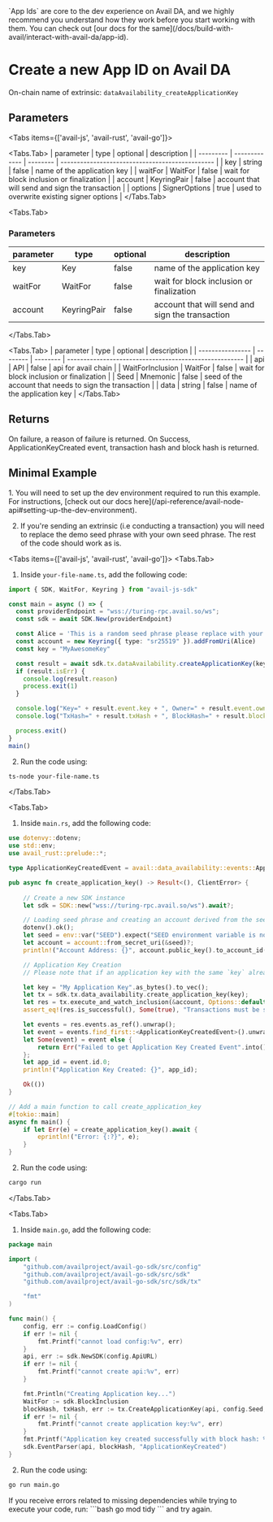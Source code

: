 
<Callout type="info">
`App Ids` are core to the dev experience on Avail DA, and we highly recommend you understand how they work before you start working with them.
You can check out [our docs for the same](/docs/build-with-avail/interact-with-avail-da/app-id).
</Callout>

# Create a new App ID on Avail DA

On-chain name of extrinsic: `dataAvailability_createApplicationKey`

## Parameters

<Tabs items={['avail-js', 'avail-rust', 'avail-go']}>

<Tabs.Tab>
| parameter | type          | optional | description                                     |
| --------- | ------------- | -------- | ----------------------------------------------- |
| key       | string        | false    | name of the application key                     |
| waitFor   | WaitFor       | false    | wait for block inclusion or finalization        |
| account   | KeyringPair   | false    | account that will send and sign the transaction |
| options   | SignerOptions | true     | used to overwrite existing signer options       |
</Tabs.Tab>

<Tabs.Tab>
### Parameters

| parameter | type        | optional | description                                     |
| --------- | ----------- | -------- | ----------------------------------------------- |
| key       | Key         | false    | name of the application key                     |
| waitFor   | WaitFor     | false    | wait for block inclusion or finalization        |
| account   | KeyringPair | false    | account that will send and sign the transaction |
</Tabs.Tab>

<Tabs.Tab>
| parameter        | type     | optional | description                                            |
| ---------------- | -------- | -------- | ------------------------------------------------------ |
| api              | API      | false    | api for avail chain                                    |
| WaitForInclusion | WaitFor  | false    | wait for block inclusion or finalization               |
| Seed             | Mnemonic | false    | seed of the account that needs to sign the transaction |
| data             | string   | false    | name of the application key                            |
</Tabs.Tab>

</Tabs>

## Returns

On failure, a reason of failure is returned. On Success, ApplicationKeyCreated event, transaction hash and block hash is returned.


## Minimal Example

<Callout type="info">
1. You will need to set up the dev environment required to run this example. 
For instructions, [check out our docs here](/api-reference/avail-node-api#setting-up-the-dev-environment).

2. If you're sending an extrinsic (i.e conducting a transaction) you will need to replace the demo seed phrase with your own seed phrase.
The rest of the code should work as is.
</Callout>

<Tabs items={['avail-js', 'avail-rust', 'avail-go']}>
<Tabs.Tab>

1. Inside `your-file-name.ts`, add the following code:

```typescript showLineNumbers filename="avail-js"
import { SDK, WaitFor, Keyring } from "avail-js-sdk"

const main = async () => {
  const providerEndpoint = "wss://turing-rpc.avail.so/ws";
  const sdk = await SDK.New(providerEndpoint)

  const Alice = 'This is a random seed phrase please replace with your own';
  const account = new Keyring({ type: "sr25519" }).addFromUri(Alice)
  const key = "MyAwesomeKey"

  const result = await sdk.tx.dataAvailability.createApplicationKey(key, WaitFor.BlockInclusion, account)
  if (result.isErr) {
    console.log(result.reason)
    process.exit(1)
  }

  console.log("Key=" + result.event.key + ", Owner=" + result.event.owner + ", Id=" + result.event.id)
  console.log("TxHash=" + result.txHash + ", BlockHash=" + result.blockHash)

  process.exit()
}
main()
```

2. Run the code using:

```bash
ts-node your-file-name.ts
```
</Tabs.Tab>

<Tabs.Tab>

1. Inside `main.rs`, add the following code:

```rust showLineNumbers filename="avail-rust"
use dotenvy::dotenv;
use std::env;
use avail_rust::prelude::*;

type ApplicationKeyCreatedEvent = avail::data_availability::events::ApplicationKeyCreated;

pub async fn create_application_key() -> Result<(), ClientError> {
	
    // Create a new SDK instance
	let sdk = SDK::new("wss://turing-rpc.avail.so/ws").await?;

    // Loading seed phrase and creating an account derived from the seed
    dotenv().ok();
    let seed = env::var("SEED").expect("SEED environment variable is not set");
    let account = account::from_secret_uri(&seed)?;
    println!("Account Address: {}", account.public_key().to_account_id());

    // Application Key Creation
    // Please note that if an application key with the same `key` already exists, the transaction will fail.

    let key = "My Application Key".as_bytes().to_vec();
    let tx = sdk.tx.data_availability.create_application_key(key);
    let res = tx.execute_and_watch_inclusion(&account, Options::default()).await?;
    assert_eq!(res.is_successful(), Some(true), "Transactions must be successful");

    let events = res.events.as_ref().unwrap();
    let event = events.find_first::<ApplicationKeyCreatedEvent>().unwrap();
    let Some(event) = event else {
        return Err("Failed to get Application Key Created Event".into());
    };
    let app_id = event.id.0;
    println!("Application Key Created: {}", app_id);

    Ok(())
}

// Add a main function to call create_application_key
#[tokio::main]
async fn main() {
    if let Err(e) = create_application_key().await {
        eprintln!("Error: {:?}", e);
    }
}
```

2. Run the code using:

```bash
cargo run
```

</Tabs.Tab>

<Tabs.Tab>

1. Inside `main.go`, add the following code:

```go showLineNumbers filename="avail-go"
package main

import (
	"github.com/availproject/avail-go-sdk/src/config"
	"github.com/availproject/avail-go-sdk/src/sdk"
	"github.com/availproject/avail-go-sdk/src/sdk/tx"

	"fmt"
)

func main() {
	config, err := config.LoadConfig()
	if err != nil {
		fmt.Printf("cannot load config:%v", err)
	}
	api, err := sdk.NewSDK(config.ApiURL)
	if err != nil {
		fmt.Printf("cannot create api:%v", err)
	}

	fmt.Println("Creating Application key...")
	WaitFor := sdk.BlockInclusion
	blockHash, txHash, err := tx.CreateApplicationKey(api, config.Seed, "new Application key created using avail-go....", WaitFor)
	if err != nil {
		fmt.Printf("cannot create application key:%v", err)
	}
	fmt.Printf("Application key created successfully with block hash: %v\n and ext hash:%v\n", blockHash.Hex(), txHash.Hex())
	sdk.EventParser(api, blockHash, "ApplicationKeyCreated")
}
```

2. Run the code using:

```bash
go run main.go
```

<Callout type="info">
If you receive errors related to missing dependencies while trying to execute your code, run:
```bash
go mod tidy
```
and try again.
</Callout>
</Tabs.Tab>

</Tabs> 
